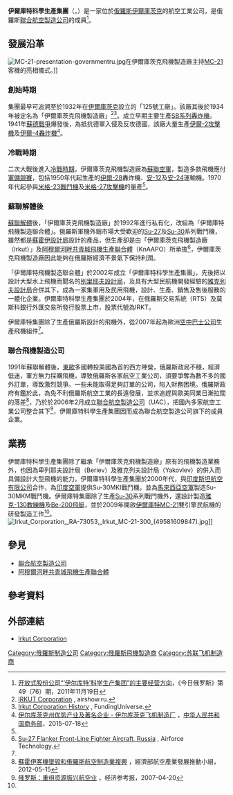 {{Infobox company
| name             = 伊爾庫特科學生產集團<br/>Иркут
| logo             = File:Иркутский авиационный завод.jpg
| caption          =
| native_name = AК Корпорация «Иркут»
| native_name_lang = ru
| type             = 政府資助、[[股份有限公司|股份有限公司]]
| traded_as        = {{MCX|IRKT}}
| fate             =
| predecessor      =
| successor        =
| foundation       = {{Start date and age|March 28, 1932}}
| founder          = 
| defunct          = <!-- {{End date|YYYY|MM|DD}} -->
| location_city    = [[莫斯科|莫斯科]]
| location_country = {{RUS}}
| location         = 
| locations        =
| area_served      =
| key_people       = [[Yuri_Slyusar|Yuri Slyusar]]（公司主席）<br/>Oleg Demchenko （伊爾庫茨克飛機製造廠主席）<ref>{{cite web|url=http://eng.irkut.com/about/leaders/|title=Management|website=eng.irkut.com|access-date=2018-09-13|archive-date=2020-10-01|archive-url=https://web.archive.org/web/20201001193232/https://eng.irkut.com/about/leaders/|dead-url=no}}</ref>
| industry         = [[航空|航空]]
| products         = [[飛行器|飛行器]]
| revenue          ={{increase}} [[United_States_dollar|$]] 1.623 billion<ref name="IrkutFin">http://eng.irkut.com/finances/financial-reporting-acc-to-ifrs/ {{Wayback|url=http://eng.irkut.com/finances/financial-reporting-acc-to-ifrs/ |date=20200812183743 }} Financial Reporting acc. to IFRS</ref> <small>(2016)
| operating_income ={{increase}} [[United_States_dollar|$]] 121 million<ref name="IrkutFin"/> <small>(2016)
| net_income       ={{increase}} [[United_States_dollar|$]] 18.219 million<br/>([[IFRS|IFRS]])<ref name="IrkutFin"/>
| net_income_year = <small>2016
| aum              = <!-- Only used with financial services companies -->
 <!-- Only used with financial services companies -->
| assets           ={{increase}}[[United_States_dollar|$]] 979.97 million<ref name="IrkutFin"/> <small>（2016）
| equity           ={{increase}}[[United_States_dollar|$]] 795.38 million<ref name="IrkutFin"/> <small>（2016）
| owner            =
| num_employees    = 超過14,000<ref>{{cite web|url=http://eng.irkut.com/|title=IRKUT Corporation|website=eng.irkut.com|access-date=2016-06-09|archive-date=2019-02-25|archive-url=https://web.archive.org/web/20190225140818/http://eng.irkut.com/|dead-url=no}}</ref>
| parent           = [[聯合航空製造公司|聯合航空製造公司]]
| divisions        =
| subsid           = [[雅克列夫|雅克列夫實驗設計局]]<br/>[[伊爾庫茨克飛機製造廠|伊爾庫茨克飛機製造廠]]<br/>BETA AIR
| homepage         = {{URL|http://eng.irkut.com/}}
| footnotes        =
| intl             =
}}
'''伊爾庫特科學生產集團'''（{{lang-en|'''Irkut Corporation'''}}，{{lang-ru|'''Иркут'''}}）是一家位於[[俄羅斯|俄羅斯]][[伊爾庫茨克|伊爾庫茨克]]的航空工業公司，是俄羅斯[[聯合航空製造公司|聯合航空製造公司]]的成員<ref name="russia-1">[http://www.russia.org.cn/chn/3043/31294282.html 开放式股份公司“‘伊尔库特’科学生产集团”的主要经营方向]{{dead link|date=2017年11月 |bot=InternetArchiveBot |fix-attempted=yes }}，《今日俄罗斯》第49（76）期，2011年11月19日</ref>。

== 發展沿革 ==
[[File:MC-21-presentation-governmentru.jpg|thumb]]在伊爾庫茨克飛機製造廠主持[[MC-21|MC-21]]客機的亮相儀式。]]
=== 創始時期 ===
集團最早可追溯至於1932年在[[伊爾庫茨克|伊爾庫茨克]]設立的「125號工廠」。該廠其後於1934年被定名為「伊爾庫茨克飛機製造廠」<ref name="airshow-ru">[http://www.airshow.ru/expo/612/history.htm IRKUT Corporation] {{Wayback|url=http://www.airshow.ru/expo/612/history.htm |date=20160321014004 }}, airshow.ru.</ref><ref name="fundinguniverse">[http://www.fundinguniverse.com/company-histories/irkut-corporation-history/ Irkut Corporation History] {{Wayback|url=http://www.fundinguniverse.com/company-histories/irkut-corporation-history/ |date=20190512102642 }}, FundingUniverse.</ref>。成立早期主要生產[[圖波列夫SB轟炸機|SB系列轟炸機]]。1941年[[蘇德戰爭|蘇德戰爭]]爆發後，為抵抗德軍入侵及反攻德國，該廠大量生產[[伊爾-2攻擊機|伊爾-2攻擊機]]及[[伊爾-4|伊爾-4轟炸機]]<ref name="mofcom-2015-07-18">[http://www.mofcom.gov.cn/article/i/dxfw/ae/201507/20150701050245.shtml 伊尔库茨克州优势产业及著名企业 - 伊尔库茨克飞机制造厂] {{Webarchive|url=https://archive.is/20160609171810/http://www.mofcom.gov.cn/article/i/dxfw/ae/201507/20150701050245.shtml |date=2016-06-09 }}，[[中华人民共和国商务部|中华人民共和国商务部]]，2015-07-18</ref>。

=== 冷戰時期 ===
二次大戰後進入[[冷戰時期|冷戰時期]]，伊爾庫茨克飛機製造廠為[[蘇聯空軍|蘇聯空軍]]，製造多款飛機應付[[軍備競賽|軍備競賽]]，包括1950年代起生產的[[伊爾-28|伊爾-28]]轟炸機、[[安-12|安-12]]及[[安-24|安-24]]運輸機。1970年代起參與[[米格-23戰鬥機|米格-23戰鬥機]]及[[米格-27攻擊機|米格-27攻擊機]]的量產<ref name="mofcom-2015-07-18" />。

=== 蘇聯解體後 ===
[[蘇聯解體|蘇聯解體]]後，「伊爾庫茨克飛機製造廠」於1992年進行私有化，改組為「伊爾庫特飛機製造聯合體」。俄羅斯軍機外銷市場大受歡迎的[[Su-27|Su-27]]及[[Su-30|Su-30]]系列戰鬥機，雖然都是[[蘇霍伊設計局|蘇霍伊設計局]]設計的產品，但生產卻是由「伊爾庫茨克飛機製造廠（Irkut）」及[[阿穆爾河畔共青城飛機生產聯合體|阿穆爾河畔共青城飛機生產聯合體]]（KnAAPO）所承擔<ref>[http://www.airforce-technology.com/projects/su27/ Su-27 Flanker Front-Line Fighter Aircraft, Russia] {{Wayback|url=http://www.airforce-technology.com/projects/su27/ |date=20170703192044 }}, Airforce Technology.</ref>，伊爾庫茨克飛機製造廠因此能夠在俄羅斯經濟不景氣下保持利潤。

「伊爾庫特飛機製造聯合體」於2002年成立「伊爾庫特科學生產集團」，先後把以設計大型水上飛機而聞名的[[别里耶夫飞机公司|别里耶夫設計局]]，及具有大型民航機開發經驗的[[雅克列夫設計局|雅克列夫設計局]]合併其下，成為一家集軍用及民用飛機，設計、生產、銷售及售後服務的一體化企業。伊爾庫特科學生產集團於2004年，在俄羅斯交易系統（RTS）及莫斯科銀行外匯交易所發行股票上市，股票代號為IRKT。

伊爾庫特集團除了生產俄羅斯設計的飛機外，從2007年起為歐洲[[空中巴士公司|空中巴士公司]]生產飛機組件<ref name="russia-1" />。

=== 聯合飛機製造公司 ===
1991年蘇聯解體後，[[東歐|東歐]]多國轉投美國為首的西方陣營，俄羅斯政局不穩，經濟低迷，軍方無力採購飛機，導致俄羅斯各家航空工業公司，須要爭奪為數不多的國外訂單，導致激烈競爭。一些未能取得足夠訂單的公司，陷入財務困境。俄羅斯政府有鑑於此，為免不利俄羅斯航空工業的長遠發展，並求追趕與歐美同業日漸拉闊的落差<ref>[http://www.casid.org.tw/NewsView01.aspx?NewsID=4e8a588a-842c-4dcb-8b9f-caa506843cce 蘇霍伊客機墜毀和俄羅斯航空制造業複興] {{Wayback|url=http://www.casid.org.tw/NewsView01.aspx?NewsID=4e8a588a-842c-4dcb-8b9f-caa506843cce |date=20160701060646 }}，經濟部航空產業發展推動小組，2012-05-15</ref>，乃於於2006年2月成立[[聯合航空製造公司|聯合航空製造公司]]（UAC），把國內多家航空工業公司整合其下<ref>[http://jjckb.xinhuanet.com/gjxw/2007-04/20/content_46595.htm 俄罗斯：重组资源振兴航空业] {{Wayback|url=http://jjckb.xinhuanet.com/gjxw/2007-04/20/content_46595.htm |date=20200805175742 }}，经济参考报，2007-04-20</ref>，伊爾庫特科學生產集團因而成為聯合航空製造公司旗下的成員企業。

== 業務 ==
伊爾庫特科學生產集團除了繼承「伊爾庫茨克飛機製造廠」原有的飛機製造業務外，也因為卑列耶夫設計局（Beriev）及雅克列夫設計局（Yakovlev）的併入而具備設計大型飛機的能力。伊爾庫特科學生產集團於2000年代，與[[印度斯坦航空有限公司|印度斯坦航空有限公司]]合作，為[[印度空軍|印度空軍]]提供Su-30MKI戰鬥機，並為[[馬來西亞空軍|馬來西亞空軍]]製造Su-30MKM戰鬥機。伊爾庫特集團除了生產[[Su-30|Su-30]]系列戰鬥機外，還設計製造[[雅克-130|雅克-130教練機]]及[[Be-200飛艇|Be-200飛艇]]，並於2009年開啟[[伊爾庫特MC-21|伊爾庫特MC-21]]雙引擎民航機的研發製造工作<ref name="mofcom-2015-07-18" />。
[[File:Irkut_Corporation,_RA-73053,_Irkut_MC-21-300_(49581609847).jpg|thumb]]]]

== 參見 ==
* [[聯合航空製造公司|聯合航空製造公司]]
* [[阿穆爾河畔共青城飛機生產聯合體|阿穆爾河畔共青城飛機生產聯合體]]

== 參考資料 ==
{{reflist}}

== 外部連結 ==
{{commonscat|Irkut aircraft}}
* [http://www.irkut.com/ Irkut Corporation] {{Wayback|url=http://www.irkut.com/ |date=20160223133431 }} {{ru icon}}

[[Category:俄羅斯制造公司|Category:俄羅斯制造公司]]
[[Category:俄羅斯飛機製造商|Category:俄羅斯飛機製造商]]
[[Category:苏联飞机制造商|Category:苏联飞机制造商]]